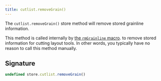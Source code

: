 ```yaml
---
title: cutlist.removeGrain()
---
```


The `cutlist.removeGrain()` store method will remove stored grainline
information.

This method is called internally by [the `rmGrainline` macro](/reference/macros/rmgrainline).
to remove stored information for cutting layout tools.
In other words, you typically have no reason to call this method manually.

## Signature

```js
undefined store.cutlist.removeGrain()
```
